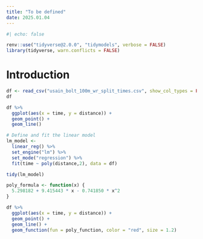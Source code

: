 ```yaml
---
title: "To be defined"
date: 2025.01.04
---
```


```r
#| echo: false

renv::use("tidyverse@2.0.0", "tidymodels", verbose = FALSE)
library(tidyverse, warn.conflicts = FALSE)
```

# Introduction

```r
df <- read_csv("usain_bolt_100m_wr_split_times.csv", show_col_types = FALSE)
df
```

```r
df %>% 
  ggplot(aes(x = time, y = distance)) + 
  geom_point() + 
  geom_line()

```

```r
# Define and fit the linear model
lm_model <- 
  linear_reg() %>%
  set_engine("lm") %>%
  set_mode("regression") %>%
  fit(time ~ poly(distance,2), data = df)

tidy(lm_model)

```

```r
poly_formula <- function(x) {
  5.298182 + 9.415443 * x - 0.741850 * x^2
}

df %>% 
  ggplot(aes(x = time, y = distance)) + 
  geom_point() + 
  geom_line() +
  geom_function(fun = poly_function, color = "red", size = 1.2)
```
